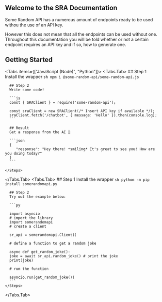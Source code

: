 
## Welcome to the SRA Documentation

Some Random API has a numerous amount of endpoints ready to be used withou the use of an API key.

However this does not mean that all the endpoints can be used without one.
Throughout this documentation you will be told whether or not a certain endpoint requires an API key and if so, how to generate one.

## Getting Started

<Tabs items={["JavaScript (Node)", "Python"]}>
  <Tabs.Tab>
    <Steps>
      ## Step 1
      Install the wrapper
      ```sh
      npm i @some-random-api/some-random-api.js
      ```

      ## Step 2
      Write some code!

      ```js
      const { SRAClient } = require('some-random-api');

      const sraClient = new SRAClient(/* Insert API key if available */);
      sraClient.fetch('/chatbot', { message: 'Hello' }).then(console.log);
      ```

      ## Result
      Get a response from the AI 🤖

      ```json
      {
         "response": "Hey there! *smiling* It's great to see you! How are you doing today?"
      }
      ```

    </Steps>

  </Tabs.Tab>
  <Tabs.Tab>
    <Steps>
          ## Step 1
      Install the wrapper
      ```sh
      python -m pip install somerandomapi.py
      ```

      ## Step 2
      Try out the example below:

      ```py

      import asyncio
      # import the library
      import somerandomapi
      # create a client

      sr_api = somerandomapi.Client()

      # define a function to get a random joke

      async def get_random_joke():
      joke = await sr_api.random_joke() # print the joke
      print(joke)

      # run the function

      asyncio.run(get_random_joke())
      ```
    </Steps>

  </Tabs.Tab>
</Tabs>
